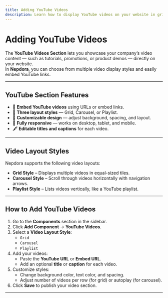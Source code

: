 ```yaml
---
title: Adding YouTube Videos
description: Learn how to display YouTube videos on your website in grid, carousel, or playlist styles in Nepdora.
---
```

# Adding YouTube Videos

The **YouTube Videos Section** lets you showcase your company’s video content — such as tutorials, promotions, or product demos — directly on your website.  
In **Nepdora**, you can choose from multiple video display styles and easily embed YouTube links.

---

## YouTube Section Features

- 🎥 **Embed YouTube videos** using URLs or embed links.  
- 🧩 **Three layout styles** — Grid, Carousel, or Playlist.  
- 🎨 **Customizable design** — adjust background, spacing, and layout.  
- 📱 **Fully responsive** — works on desktop, tablet, and mobile.  
- 🖋 **Editable titles and captions** for each video.  

---

## Video Layout Styles

Nepdora supports the following video layouts:

- **Grid Style** – Displays multiple videos in equal-sized tiles.  
- **Carousel Style** – Scroll through videos horizontally with navigation arrows.  
- **Playlist Style** – Lists videos vertically, like a YouTube playlist.  

---

## How to Add YouTube Videos

1. Go to the **Components** section in the sidebar.  
2. Click **Add Component** → **YouTube Videos**.  
3. Select a **Video Layout Style**:
   - `Grid`
   - `Carousel`
   - `Playlist`
4. Add your videos:
   - Paste the **YouTube URL** or **Embed URL**.
   - Add an optional **title** or **caption** for each video.
5. Customize styles:
   - Change background color, text color, and spacing.
   - Adjust number of videos per row (for grid) or autoplay (for carousel).
6. Click **Save** to publish your video section.

---

